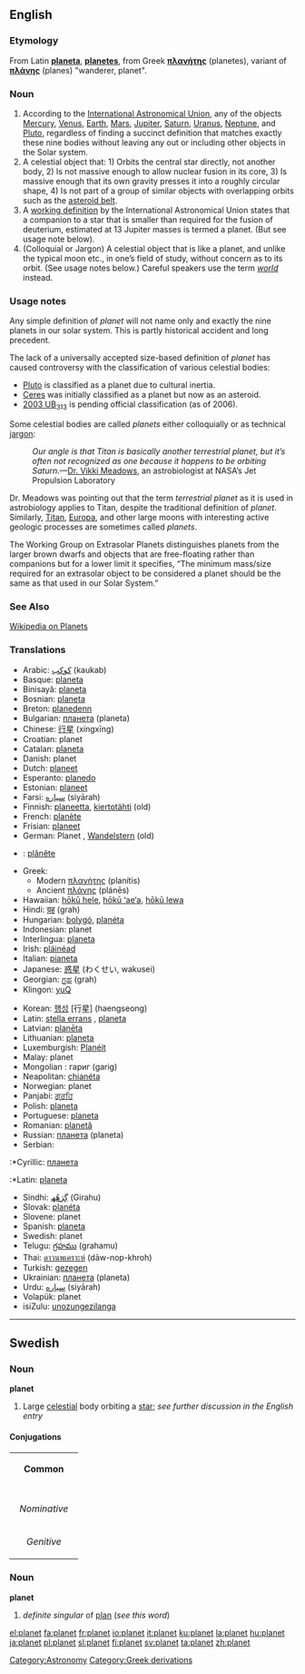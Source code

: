 ==English==

===Etymology===
From Latin '''[[planeta]]''', '''[[planetes]]''', from Greek '''[[:el:πλανήτης|πλανήτης]]''' (planetes), variant of '''[[πλάνης]]''' (planes) "wanderer, planet".

===Noun===
{{en-noun}}

# According to the [http://www.iau.org/ International Astronomical Union], any of the objects [[Mercury]], [[Venus]], [[Earth]], [[Mars]], [[Jupiter]], [[Saturn]], [[Uranus]], [[Neptune]], and [[Pluto]], regardless of finding a succinct definition that matches exactly these nine bodies without leaving any out or including other objects in the Solar system.
# A celestial object that: 1) Orbits the central star directly, not another body, 2) Is not massive enough to allow nuclear fusion in its core, 3) Is massive enough that its own gravity presses it into a roughly circular shape, 4) Is not part of a group of similar objects with overlapping orbits such as the [[asteroid belt]].
# A [http://www.ciw.edu/IAU/div3/wgesp/definition.html working definition] by the International Astronomical Union states that a companion to a star that is smaller than required for the fusion of deuterium, estimated at 13 Jupiter masses is termed a planet.  (But see usage note below).
# (Colloquial or Jargon) A celestial object that is like a planet, and unlike the typical moon etc., in one&rsquo;s field of study, without concern as to its orbit.  (See usage notes below.)  Careful speakers use the term ''[[world]]'' instead.

<!-- Careful not to be an encyclopedia:
stick with how people use the word planet, not
with the history etc.  Obviously this does tie
into what a planet _is_, since that is the
word's meaning!  But, here I discuss quibbling 
and contravery of the _word_, not the object
itself.  So it belongs here, not Wikipedia. -->

===Usage notes===
Any simple definition of ''planet'' will not name only and exactly the nine planets in our solar system.  This is partly historical accident and long precedent.

The lack of a universally accepted size-based definition of ''planet'' has caused controversy with the classification of various celestial bodies:
* [[Pluto]] is classified as a planet due to cultural inertia.
* [[Ceres]] was initially classified as a planet but now as an asteroid.
* [[w:2003 UB313|2003 UB<sub>313</sub>]] is pending official classification (as of 2006).

Some celestial bodies are called ''planets'' either colloquially or as technical [[jargon]]:
:''Our angle is that Titan is basically another terrestrial planet, but it’s often not recognized as one because it happens to be orbiting Saturn.''—[http://www.spacedaily.com/news/saturn-titan-04o.html Dr. Vikki Meadows], an astrobiologist at NASA’s Jet Propulsion Laboratory

Dr. Meadows was pointing out that the term ''terrestrial planet'' as it is used in astrobiology applies to Titan, despite the traditional definition of ''planet''.  Similarly, [[Titan]], [[Europa]], and other large moons with interesting active geologic processes are sometimes called ''planets''.

The Working Group on Extrasolar Planets distinguishes planets from the larger brown dwarfs and objects that are free-floating rather than companions but for a lower limit it specifies, “The minimum mass/size required for an extrasolar object to be considered a planet should be the same as that used in our Solar System.”

===See Also===
[[w:Planets|Wikipedia on Planets]]

===Translations===
{{top}}
*Arabic: [[كوكب]] (kaukab)
*Basque: [[planeta]]
*Binisayâ: [[planeta]]
*Bosnian: [[planeta]] {{f}}
*Breton: [[planedenn]] {{f}}
*Bulgarian: [[планета]] (planeta) {{f}}
*Chinese: [[行星]] (xíngxīng)
*Croatian: planet
*Catalan: [[planeta]] {{f}}
*Danish: planet
*Dutch: [[planeet]] {{f}}
*Esperanto: [[planedo]]
*Estonian: [[planeet]]
*Farsi: [[سياره]] (siyārah)
*Finnish: [[planeetta]], [[kiertotähti]] (old)
*French: [[planète]] {{f}}
*Frisian: [[planeet]]
*German: Planet {{m}}, [[Wandelstern]] {{m}} (old)
*{{gmh}}: [[plânête]] {{m}}
*Greek:
**Modern [[:el:πλανήτης|πλανήτης]] (planítis) {{m}}
**Ancient [[:el:πλάνης|πλάνης]] (plánēs) {{m}}
*Hawaiian: [[hōkū hele]], [[hōkū ‘ae‘a]], [[hōkū lewa]]
*Hindi: [[ग्रह]] (grah)
*Hungarian: [[bolygó]], [[planéta]]
*Indonesian: planet
*Interlingua: [[planeta]]
*Irish: [[pláinéad]] {{m}}
*Italian: [[pianeta]] {{m}}
*Japanese: [[惑星]] (わくせい, wakusei)
*Georgian: [[ಗ್ರಹ]] (grah)
*Klingon: [[yuQ]]
{{mid}}
*Korean: [[행성]] [行星] (haengseong)
*Latin: [[stella errans]] {{f}}, [[planeta]] {{m}}
*Latvian: [[planēta]] {{f}}
*Lithuanian: [[planeta]] {{f}}
*Luxemburgish: [[Planéit]] {{m}}
*Malay: planet
*Mongolian : гариг (garig)
*Neapolitan: [[chianéta]] {{m}}
*Norwegian: planet
*Panjabi: [[:pa:ਗ੍ਰਹਿ | ਗ੍ਰਹਿ]] {{m}}
*Polish: [[planeta]] {{f}}
*Portuguese: [[planeta]]
*Romanian: [[planetă]]
*Russian: [[планета]] (planeta) {{f}}
*Serbian:
:*Cyrillic: [[планета]] {{f}}
:*Latin: [[planeta]] {{f}}
*Sindhi: [[گِرَھُھ]] (Girahu) {{m}}
*Slovak: [[planéta]] {{f}}
*Slovene: planet {{m}}
*Spanish: [[planeta]] {{m}}
*Swedish: planet {{c}}
*Telugu: [[గ్రహము]] (grahamu)
*Thai: [[ดาวนพเคราะห์]] (dāw-nop-khroh)
*Turkish: [[gezegen]]
*Ukrainian: [[планета]] (planeta) {{f}}
*Urdu: [[سياره]] (siyārah)
*Volapük: planet
*isiZulu: [[unozungezilanga]]
{{bottom}}

----

==Swedish==
===Noun===
'''planet'''

# Large [[celestial]] body orbiting a [[star]]; ''see further discussion in the English entry''

====Conjugations====
{| border=1 cellspacing=0 
| bgcolor=#FFFFF0 colspan=5 align=center | '''Common''' 
|- 
|- bgcolor=#FFFFF0 align=center 
! rowspan=2 | 
| colspan=2 width=105 | ''Singular'' 
| colspan=2 | ''Plural'' 
|- bgcolor=#FFFFF0 align=center 
| width=105 | ''Indefinite'' 
| width=105 | ''Definite'' 
| width=105 | ''Indefinite'' 
|  width=105 | ''Definite'' 
|- align=center 
| width=105 bgcolor=#FFFFF0 | ''Nominative'' 
| [[planet]] 
| [[planeten]] 
| [[planeter]] 
| [[planeterna]] 
|- align=center 
| width=105 bgcolor=#FFFFF0 | ''Genitive'' 
| [[planets]] 
| [[planetens]] 
| [[planeters]] 
| [[planeternas]] 
|} 

===Noun===
'''planet'''

# ''definite singular'' of [[plan]] (''see this word'')

[[Category:Astronomy]]
[[Category:Greek derivations]]

[[el:planet]]
[[fa:planet]]
[[fr:planet]]
[[io:planet]]
[[it:planet]]
[[ku:planet]]
[[la:planet]]
[[hu:planet]]
[[ja:planet]]
[[pl:planet]]
[[sl:planet]]
[[fi:planet]]
[[sv:planet]]
[[ta:planet]]
[[zh:planet]]